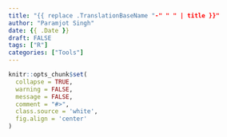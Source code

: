 ```yaml
---
title: "{{ replace .TranslationBaseName "-" " " | title }}"
author: "Paramjot Singh"
date: {{ .Date }}
draft: FALSE
tags: ["R"]
categories: ["Tools"]
---
```


```r
knitr::opts_chunk$set(
  collapse = TRUE,
  warning = FALSE,
  message = FALSE,
  comment = "#>",
  class.source = 'white',
  fig.align = 'center'
)
```
